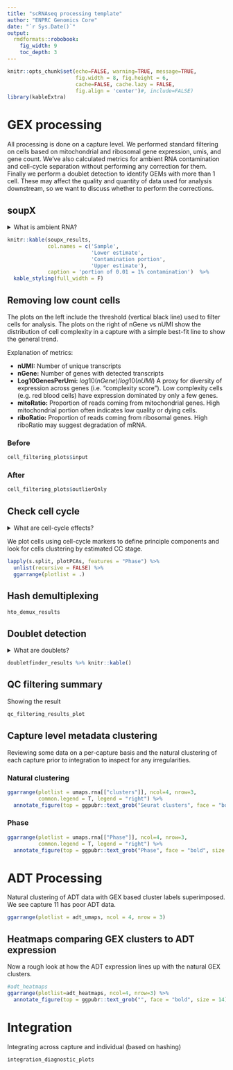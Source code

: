 ```yaml
---
title: "scRNAseq processing template"
author: "ENPRC Genomics Core"
date: "`r Sys.Date()`"
output: 
  rmdformats::robobook:
    fig_width: 9
    toc_depth: 3
---
```


```r
knitr::opts_chunk$set(echo=FALSE, warning=TRUE, message=TRUE,
                      fig.width = 8, fig.height = 6,
                      cache=FALSE, cache.lazy = FALSE,
                      fig.align = 'center')#, include=FALSE)
library(kableExtra)
```

```{=html}
<style type="text/css">
.book .book-body .page-inner {
  max-width: 1600px;
  margin-left: auto;
  margin-right: auto;
}
details > summary {
  display: list-item;
}
</style>
```

# GEX processing

All processing is done on a capture level. We performed standard
filtering on cells based on mitochondrial and ribosomal gene expression,
umis, and gene count. We've also calculated metrics for ambient RNA
contamination and cell-cycle separation without performing
any correction for them. Finally we perform a doublet detection to identify
GEMs with more than 1 cell. These may affect the quality and quantity of
data used for analysis downstream, so we want to discuss whether to
perform the corrections.

## soupX

<details>

<summary>What is ambient RNA?</summary>

"In droplet based, single cell RNA-seq experiments, there is always a
certain amount of background mRNAs present in the dilution that gets
distributed into the droplets with cells and sequenced along with them.
The net effect of this is to produce a background contamination that
represents expression not from the cell contained within a droplet, but
the solution that contained the cells.

This collection of cell free mRNAs floating in the input solution
(henceforth referred to as "the soup") is created from cells in the
input solution being lysed. Because of this, the soup looks different
for each input solution and strongly resembles the expression pattern
obtained by summing all the individual cells." [taken from SoupX
vignette](https://rawcdn.githack.com/constantAmateur/SoupX/204b602418df12e9fdb4b68775a8b486c6504fe4/inst/doc/pbmcTutorial.html)

Removing ambient RNA can clean input counts, but does represent a
somewhat 'unsupervised' curration of the data that is a bit of a black
box.

[Further
reading](https://academic.oup.com/gigascience/article/9/12/giaa151/6049831)

</details>

```r
knitr::kable(soupx_results,
             col.names = c('Sample',
                           'Lower estimate',
                           'Contamination portion',
                           'Upper estimate'),
             caption = 'portion of 0.01 = 1% contamination')  %>%
  kable_styling(full_width = F)
```

## Removing low count cells {.tabset}

The plots on the left include the threshold (vertical black line) used
to filter cells for analysis. The plots on the right of nGene vs nUMI
show the distribution of cell complexity in a capture with a simple
best-fit line to show the general trend.

Explanation of metrics:

-   **nUMI:** Number of unique transcripts
-   **nGene:** Number of genes with detected transcripts
-   **Log10GenesPerUmi:** $log10(nGene)/log10(nUMI)$ A proxy for diversity of expression across genes (i.e. "complexity score"). Low complexity cells (e.g. red blood cells) have expression dominated by only a few genes.
-   **mitoRatio:** Proportion of reads coming from mitochondrial genes.
    High mitochondrial portion often indicates low quality or dying
    cells.
-   **riboRatio:** Proportion of reads coming from ribosomal genes. High
    riboRatio may suggest degradation of mRNA.

### Before

```r
cell_filtering_plots$input
```

### After {.active}

```r
cell_filtering_plots$outlierOnly
```

## Check cell cycle

<details>

<summary>What are cell-cycle effects?</summary>

Cells at different stages of growth can exhibit unique expression
profiles. For some studies, detecting signal between cells of different
stages in not interesting and can confound or obscure results of
interest. A set of cell-cycle marker genes can be used to approximate
growth stage and regress expression data to ignore variance due to cell
cycle.

Note that this is probably not a desirable outcome for studies focusing
on cell differentiation or other inquiries related to cell growth &
cycling.

[Further
reading](https://github.com/hbctraining/scRNA-seq_online/blob/master/lessons/cell_cycle_scoring.md)

</details>

We plot cells using cell-cycle markers to define principle components
and look for cells clustering by estimated CC stage.

```r
lapply(s.split, plotPCAs, features = "Phase") %>%
  unlist(recursive = FALSE) %>%
  ggarrange(plotlist = .)
```

## Hash demultiplexing

```r
hto_demux_results
```

## Doublet detection

<details>

<summary>What are doublets?</summary>

Most single-cell technologies are imperfect at isolating a single-cells.
It is not impossible to have 2 or more cells in the same GEM or well,
where each cell would be tagged with the same barcode. After sequencing,
the shared barcode makes all reads appear to have come from one cell.
This has various negative effects, including obscuring real signal.

Sometimes, real 'biological' doublets can occur with two cells in close
contact. If these are of interest to your study, we may want to consider
not removing doublets.

[Further
reading](https://www.cell.com/cell-systems/fulltext/S2405-4712(19)30073-0)

</details>

```r
doubletfinder_results %>% knitr::kable()
```


## QC filtering summary

Showing the result 

```r
qc_filtering_results_plot
```

## Capture level metadata clustering {.tabset}

Reviewing some data on a per-capture basis and the natural clustering of each
capture prior to integration to inspect for any irregularities. 

### Natural clustering

```r
ggarrange(plotlist = umaps.rna[["clusters"]], ncol=4, nrow=3, 
          common.legend = T, legend = "right") %>%
  annotate_figure(top = ggpubr::text_grob("Seurat clusters", face = "bold", size = 14))
```

### Phase

```r
ggarrange(plotlist = umaps.rna[["Phase"]], ncol=4, nrow=3, 
          common.legend = T, legend = "right") %>%
  annotate_figure(top = ggpubr::text_grob("Phase", face = "bold", size = 14))
```


# ADT Processing

Natural clustering of ADT data with GEX based cluster labels superimposed.
We see capture 11 has poor ADT data.

```r
ggarrange(plotlist = adt_umaps, ncol = 4, nrow = 3) 

```

## Heatmaps comparing GEX clusters to ADT expression

Now a rough look at how the ADT expression lines up with the natural GEX clusters.

```r
#adt_heatmaps
ggarrange(plotlist=adt_heatmaps, ncol=4, nrow=3) %>%
  annotate_figure(top = ggpubr::text_grob("", face = "bold", size = 14))
```

# Integration

Integrating across capture and individual (based on hashing)

```r
integration_diagnostic_plots
```

